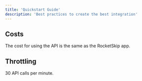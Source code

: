```yaml
---
title: 'Quickstart Guide'
description: 'Best practices to create the best integration'
---
```


## Costs

The cost for using the API is the same as the RocketSkip app.

## Throttling

30 API calls per minute.